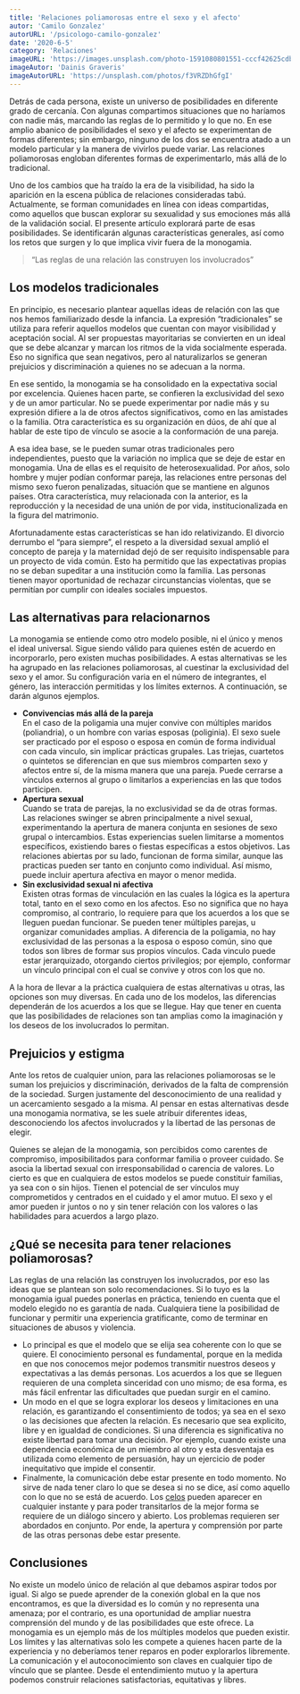 ```yaml
---
title: 'Relaciones poliamorosas entre el sexo y el afecto'
autor: 'Camilo Gonzalez'
autorURL: '/psicologo-camilo-gonzalez'
date: '2020-6-5'
category: 'Relaciones'
imageURL: 'https://images.unsplash.com/photo-1591080801551-cccf42625cdb?ixid=MnwxMjA3fDB8MHxwaG90by1wYWdlfHx8fGVufDB8fHx8&ixlib=rb-1.2.1&auto=format&fit=crop&w=889&q=80'
imageAutor: 'Dainis Graveris'
imageAutorURL: 'https://unsplash.com/photos/f3VRZDhGfgI'
---
```


Detrás de cada persona, existe un universo de posibilidades en diferente grado de cercanía. Con algunas compartimos situaciones que no haríamos con nadie más, marcando las reglas de lo permitido y lo que no. En ese amplio abanico de posibilidades el sexo y el afecto se experimentan de formas diferentes; sin embargo, ninguno de los dos se encuentra atado a un modelo particular y la manera de vivirlos puede variar. Las relaciones poliamorosas engloban diferentes formas de experimentarlo, más allá de lo tradicional.

Uno de los cambios que ha traído la era de la visibilidad, ha sido la aparición en la escena pública de relaciones consideradas tabú. Actualmente, se forman comunidades en línea con ideas compartidas, como aquellos que buscan explorar su sexualidad y sus emociones más allá de la validación social. El presente artículo explorará parte de esas posibilidades. Se identificarán algunas características generales, así como los retos que surgen y lo que implica vivir fuera de la monogamia.

> “Las reglas de una relación las construyen los involucrados”

## Los modelos tradicionales

En principio, es necesario plantear aquellas ideas de relación con las que nos hemos familiarizado desde la infancia. La expresión “tradicionales” se utiliza para referir aquellos modelos que cuentan con mayor visibilidad y aceptación social. Al ser propuestas mayoritarias se convierten en un ideal que se debe alcanzar y marcan los ritmos de la vida socialmente esperada. Eso no significa que sean negativos, pero al naturalizarlos se generan prejuicios y discriminación a quienes no se adecuan a la norma.

En ese sentido, la monogamia se ha consolidado en la expectativa social por excelencia. Quienes hacen parte, se confieren la exclusividad del sexo y de un amor particular. No se puede experimentar por nadie más y su expresión difiere a la de otros afectos significativos, como en las amistades o la familia. Otra característica es su organización en dúos, de ahí que al hablar de este tipo de vínculo se asocie a la conformación de una pareja.

A esa idea base, se le pueden sumar otras tradicionales pero independientes, puesto que la variación no implica que se deje de estar en monogamia. Una de ellas es el requisito de heterosexualidad. Por años, solo hombre y mujer podían conformar pareja, las relaciones entre personas del mismo sexo fueron penalizadas, situación que se mantiene en algunos países. Otra característica, muy relacionada con la anterior, es la reproducción y la necesidad de una unión de por vida, institucionalizada en la figura del matrimonio.

<ImageCaption
  src="https://images.unsplash.com/photo-1534324621441-6526084a07e9?ixlib=rb-1.2.1&ixid=MnwxMjA3fDB8MHxwaG90by1wYWdlfHx8fGVufDB8fHx8&auto=format&fit=crop&w=730&q=80"
  alt="beso_relaciones"
  href="https://unsplash.com/photos/x0ke_3waMmc"
  text="Foto de Juliette F"
/>

Afortunadamente estas características se han ido relativizando. El divorcio derrumbo el “para siempre”, el respeto a la diversidad sexual amplió el concepto de pareja y la maternidad dejó de ser requisito indispensable para un proyecto de vida común. Esto ha permitido que las expectativas propias no se deban supeditar a una institución como la familia. Las personas tienen mayor oportunidad de rechazar circunstancias violentas, que se permitían por cumplir con ideales sociales impuestos.

## Las alternativas para relacionarnos

La monogamia se entiende como otro modelo posible, ni el único y menos el ideal universal. Sigue siendo válido para quienes estén de acuerdo en incorporarlo, pero existen muchas posibilidades. A estas alternativas se les ha agrupado en las relaciones poliamorosas, al cuestinar la exclusividad del sexo y el amor. Su configuración varia en el número de integrantes, el género, las interacción permitidas y los límites externos. A continuación, se darán algunos ejemplos.

<ImageCaption
  src="https://images.unsplash.com/photo-1582167091406-1e676eb9407e?ixlib=rb-1.2.1&ixid=MnwxMjA3fDB8MHxwaG90by1wYWdlfHx8fGVufDB8fHx8&auto=format&fit=crop&w=750&q=80"
  alt="relaciones_poliamorosas"
  href="https://unsplash.com/photos/dhl_Vk32Pwk"
  text="Foto de Dainis Graveris"
/>

- **Convivencias más allá de la pareja**  
  En el caso de la poligamia una mujer convive con múltiples maridos (poliandria), o un hombre con varias esposas (poliginia). El sexo suele ser practicado por el esposo o esposa en común de forma individual con cada vinculo, sin implicar prácticas grupales. Las triejas, cuartetos o quintetos se diferencian en que sus miembros comparten sexo y afectos entre sí, de la misma manera que una pareja. Puede cerrarse a vínculos externos al grupo o limitarlos a experiencias en las que todos participen.
- **Apertura sexual**  
  Cuando se trata de parejas, la no exclusividad se da de otras formas. Las relaciones swinger se abren principalmente a nivel sexual, experimentando la apertura de manera conjunta en sesiones de sexo grupal o intercambios. Estas experiencias suelen limitarse a momentos específicos, existiendo bares o fiestas específicas a estos objetivos. Las relaciones abiertas por su lado, funcionan de forma similar, aunque las practicas pueden ser tanto en conjunto como individual. Así mismo, puede incluir apertura afectiva en mayor o menor medida.
- **Sin exclusividad sexual ni afectiva**  
  Existen otras formas de vinculación en las cuales la lógica es la apertura total, tanto en el sexo como en los afectos. Eso no significa que no haya compromiso, al contrario, lo requiere para que los acuerdos a los que se lleguen puedan funcionar. Se pueden tener múltiples parejas, u organizar comunidades amplias. A diferencia de la poligamia, no hay exclusividad de las personas a la esposa o esposo común, sino que todos son libres de formar sus propios vínculos. Cada vinculo puede estar jerarquizado, otorgando ciertos privilegios; por ejemplo, conformar un vínculo principal con el cual se convive y otros con los que no.

A la hora de llevar a la práctica cualquiera de estas alternativas u otras, las opciones son muy diversas. En cada uno de los modelos, las diferencias dependerán de los acuerdos a los que se llegue. Hay que tener en cuenta que las posibilidades de relaciones son tan amplias como la imaginación y los deseos de los involucrados lo permitan.

## Prejuicios y estigma

Ante los retos de cualquier union, para las relaciones poliamorosas se le suman los prejuicios y discriminación, derivados de la falta de comprensión de la sociedad. Surgen justamente del desconocimiento de una realidad y un acercamiento sesgado a la misma. Al pensar en estas alternativas desde una monogamia normativa, se les suele atribuir diferentes ideas, desconociendo los afectos involucrados y la libertad de las personas de elegir.

<ImageCaption
  src="https://images.unsplash.com/photo-1571920447147-df75053b9f87?ixid=MnwxMjA3fDB8MHxwaG90by1wYWdlfHx8fGVufDB8fHx8&ixlib=rb-1.2.1&auto=format&fit=crop&w=667&q=80"
  alt="no_en_relaciones"
  href="https://unsplash.com/photos/qPKIavVhb6I"
  text="Foto de John Bussell"
/>

Quienes se alejan de la monogamia, son percibidos como carentes de compromiso, imposibilitados para conformar familia o proveer cuidado. Se asocia la libertad sexual con irresponsabilidad o carencia de valores. Lo cierto es que en cualquiera de estos modelos se puede constituir familias, ya sea con o sin hijos. Tienen el potencial de ser vínculos muy comprometidos y centrados en el cuidado y el amor mutuo. El sexo y el amor pueden ir juntos o no y sin tener relación con los valores o las habilidades para acuerdos a largo plazo.

## ¿Qué se necesita para tener relaciones poliamorosas?

Las reglas de una relación las construyen los involucrados, por eso las ideas que se plantean son solo recomendaciones. Si lo tuyo es la monogamia igual puedes ponerlas en práctica, teniendo en cuenta que el modelo elegido no es garantía de nada. Cualquiera tiene la posibilidad de funcionar y permitir una experiencia gratificante, como de terminar en situaciones de abusos y violencia.

- Lo principal es que el modelo que se elija sea coherente con lo que se quiere. El conocimiento personal es fundamental, porque en la medida en que nos conocemos mejor podemos transmitir nuestros deseos y expectativas a las demás personas. Los acuerdos a los que se lleguen requieren de una completa sinceridad con uno mismo; de esa forma, es más fácil enfrentar las dificultades que puedan surgir en el camino.
- Un modo en el que se logra explorar los deseos y limitaciones en una relación, es garantizando el consentimiento de todos; ya sea en el sexo o las decisiones que afecten la relación. Es necesario que sea explicito, libre y en igualdad de condiciones. Si una diferencia es significativa no existe libertad para tomar una decisión. Por ejemplo, cuando existe una dependencia económica de un miembro al otro y esta desventaja es utilizada como elemento de persuasión, hay un ejercicio de poder inequitativo que impide el consentir.
- Finalmente, la comunicación debe estar presente en todo momento. No sirve de nada tener claro lo que se desea si no se dice, así como aquello con lo que no se está de acuerdo. Los <a href="https://www.murocincelado.com/celos" target="_blank">celos</a> pueden aparecer en cualquier instante y para poder transitarlos de la mejor forma se requiere de un diálogo sincero y abierto. Los problemas requieren ser abordados en conjunto. Por ende, la apertura y comprensión por parte de las otras personas debe estar presente.

## Conclusiones

No existe un modelo único de relación al que debamos aspirar todos por igual. Si algo se puede aprender de la conexión global en la que nos encontramos, es que la diversidad es lo común y no representa una amenaza; por el contrario, es una oportunidad de ampliar nuestra comprensión del mundo y de las posibilidades que este ofrece. La monogamia es un ejemplo más de los múltiples modelos que pueden existir. Los límites y las alternativas solo les compete a quienes hacen parte de la experiencia y no deberíamos tener reparos en poder explorarlos libremente. La comunicación y el autoconocimiento son claves en cualquier tipo de vínculo que se plantee. Desde el entendimiento mutuo y la apertura podemos construir relaciones satisfactorias, equitativas y libres.
